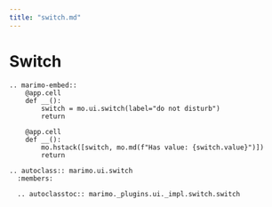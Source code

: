 ```yaml
---
title: "switch.md"
---
```


# Switch

```{eval-rst}
.. marimo-embed::
    @app.cell
    def __():
        switch = mo.ui.switch(label="do not disturb")
        return

    @app.cell
    def __():
        mo.hstack([switch, mo.md(f"Has value: {switch.value}")])
        return
```

```{eval-rst}
.. autoclass:: marimo.ui.switch
  :members:

  .. autoclasstoc:: marimo._plugins.ui._impl.switch.switch
```
